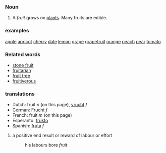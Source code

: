 ===Noun===
#A ''fruit'' grows on [[plants]]. Many fruits are edible.

===examples===
[[Apple|apple]]
[[apricot]]
[[cherry]]
[[date]]
[[lemon]]
[[grape]]
[[grapefruit]]
[[orange]]
[[peach]]
[[pear]]
[[tomato]]

===Related words===
*[[stone fruit]]
*[[fruitarian]]
*[[fruit tree]]
*[[fruitiverous]]

===translations===
*Dutch: fruit ''n'' (on this page), [[vrucht]] ''f''
*German: [[Frucht]] ''f''
*French: fruit ''m'' (on this page)
*Esperanto: [[frukto]]
*Spanish: [[fruta]] ''f''

# a positive end result or reward of labour or effort
#:his labours bore ''fruit''